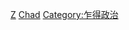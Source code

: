 {{Commonscat|Politicians of Chad}}

[[Category:各职业乍得人|Z]]
[[Category:非洲各国政治人物|Chad]]
[[Category:乍得政治|Category:乍得政治]]